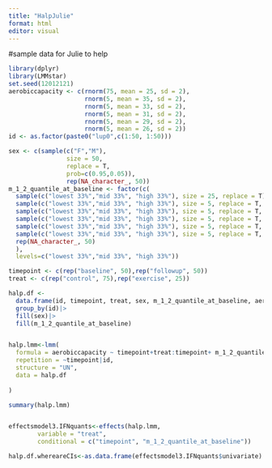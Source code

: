 ```yaml
---
title: "HalpJulie"
format: html
editor: visual
---
```



#sample data for Julie to help

```r
library(dplyr)
library(LMMstar)
set.seed(12012121)
aerobiccapacity <- c(rnorm(75, mean = 25, sd = 2),
                     rnorm(5, mean = 35, sd = 2),
                     rnorm(5, mean = 33, sd = 2),
                     rnorm(5, mean = 31, sd = 2),
                     rnorm(5, mean = 29, sd = 2),
                     rnorm(5, mean = 26, sd = 2))
id <- as.factor(paste0("lup0",c(1:50, 1:50)))

sex <- c(sample(c("F","M"), 
                size = 50, 
                replace = T, 
                prob=c(0.95,0.05)), 
                rep(NA_character_, 50))
m_1_2_quantile_at_baseline <- factor(c(
  sample(c("lowest 33%","mid 33%", "high 33%"), size = 25, replace = T),
  sample(c("lowest 33%","mid 33%", "high 33%"), size = 5, replace = T, prob = c(0.7,0.2,0.1)),
  sample(c("lowest 33%","mid 33%", "high 33%"), size = 5, replace = T, prob = c(0.5,0.3,0.2)),
  sample(c("lowest 33%","mid 33%", "high 33%"), size = 5, replace = T, prob = c(0.333,0.334,0.333)),
  sample(c("lowest 33%","mid 33%", "high 33%"), size = 5, replace = T, prob = c(0.2,0.3,0.5)),
  sample(c("lowest 33%","mid 33%", "high 33%"), size = 5, replace = T, prob = c(0.1,0.2,0.7)),
  rep(NA_character_, 50)
  ), 
  levels=c("lowest 33%","mid 33%", "high 33%"))

timepoint <- c(rep("baseline", 50),rep("followup", 50))
treat <- c(rep("control", 75),rep("exercise", 25))

halp.df <- 
  data.frame(id, timepoint, treat, sex, m_1_2_quantile_at_baseline, aerobiccapacity)|>
  group_by(id)|>
  fill(sex)|>
  fill(m_1_2_quantile_at_baseline)


halp.lmm<-lmm(
  formula = aerobiccapacity ~ timepoint+treat:timepoint+ m_1_2_quantile_at_baseline+treat:timepoint:m_1_2_quantile_at_baseline+sex,
  repetition = ~timepoint|id,
  structure = "UN",
  data = halp.df
    
)

summary(halp.lmm)


effectsmodel3.IFNquants<-effects(halp.lmm, 
        variable = "treat", 
        conditional = c("timepoint", "m_1_2_quantile_at_baseline"))

halp.df.whereareCIs<-as.data.frame(effectsmodel3.IFNquants$univariate)
```
